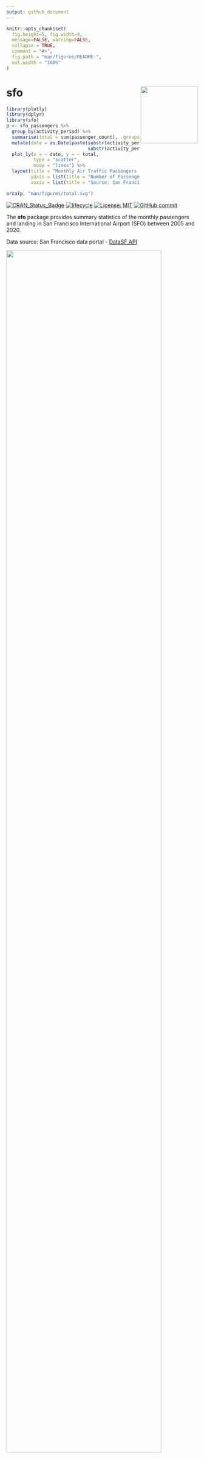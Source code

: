 ```yaml
---
output: github_document
---
```


<!-- README.md is generated from README.Rmd. Please edit that file -->

```r
knitr::opts_chunk$set(
  fig.height=5, fig.width=8, 
  message=FALSE, warning=FALSE,
  collapse = TRUE,
  comment = "#>",
  fig.path = "man/figures/README-",
  out.width = "100%"
)
```

# sfo <a href='https://ramikrispin.github.io/sfo/'><img src='man/figures/sfo.png' align="right" width="150" height="150" /></a>


```r
library(plotly)
library(dplyr)
library(sfo)
p <- sfo_passengers %>%
  group_by(activity_period) %>%
  summarise(total = sum(passenger_count), .groups = "drop") %>%
  mutate(date = as.Date(paste(substr(activity_period, 1, 4), 
                              substr(activity_period, 5, 6), "01", sep = "/"))) %>%
  plot_ly(x = ~ date, y = ~ total,
          type = "scatter", 
          mode = "lines") %>%
  layout(title = "Monthly Air Traffic Passengers in SFO",
         yaxis = list(title = "Number of Passengers"),
         xaxis = list(title = "Source: San Francisco data portal (DataSF)"))

orca(p, "man/figures/total.svg")  
```

<!-- badges: start -->

[![CRAN_Status_Badge](https://www.r-pkg.org/badges/version/sfo)](https://cran.r-project.org/package=sfo) [![lifecycle](https://img.shields.io/badge/lifecycle-stable-green.svg)](https://lifecycle.r-lib.org/articles/stages.html#stable) [![License: MIT](https://img.shields.io/badge/License-MIT-blue.svg)](https://opensource.org/licenses/MIT) [![GitHub commit](https://img.shields.io/github/last-commit/RamiKrispin/sfo)](https://github.com/RamiKrispin/sfo/commit/main)

<!-- badges: end -->

The **sfo** package provides summary statistics of the monthly passengers and landing in San Francisco International Airport (SFO) between 2005 and 2020.

Data source: San Francisco data portal - [DataSF API](https://datasf.org/opendata/)

<img src="man/figures/total.svg" width="90%"/>

## Installation

Install the stable version from CRAN:

``` r
install.packages("sfo")
```

or install the development version from Github:

``` r
# install.packages("devtools")
devtools::install_github("RamiKrispin/sfo", ref = "main")
```

### Datasets

The **sfo** package provides the following two datasets:

* `sfo_passengers` - air traffic passengers statistics
* `sfo_stats` - air traffic landing statistics

More information about the datasets available on the following [vignette](https://ramikrispin.github.io/sfo/articles/v1_intro.html).

### Examples

The `sfo_passengers` dataset provides a monthly summary of the number of passengers in SFO airport by different categories (such as terminal, geo, type, etc.):

```r
library(sfo)

data("sfo_passengers")

head(sfo_passengers)
```

The `sfo_stats` dataset provides a monthly statistics on the air traffic landing at SFO airport:

```r
data("sfo_stats")

head(sfo_stats)
```

#### Total number of passngers

The total number of passengers in most recent month by `activity_type_code` and `geo_region`:

```r
library(dplyr)

sfo_passengers %>%
  filter(activity_period == max(activity_period)) %>%
  group_by(activity_type_code, geo_region) %>%
  summarise(total = sum(passenger_count), .groups = "drop")
```


The `sankey_ly` function enables us to plot the distribution of a numeric variable by multiple categorical variables. The following example shows the distribution of the total United Airlines passengers during 2019 by terminal, travel type (domestic and international), geo, and travel direction (deplaned, enplaned, and transit):

``` r
sfo_passengers %>% 
  filter(operating_airline == "United Airlines",
         activity_period >= 201901 & activity_period < 202001) %>%
  mutate(terminal = ifelse(terminal == "International", "international", terminal)) %>%
  group_by(operating_airline,activity_type_code, geo_summary, geo_region,  terminal) %>%
  summarise(total = sum(passenger_count), .groups = "drop") %>%
  sankey_ly(cat_cols = c("operating_airline", "terminal","geo_summary", "geo_region", "activity_type_code"), 
            num_col = "total",
            title = "Dist. of United Airlines Passengers at SFO During 2019")
```

```r
p <- sfo_passengers %>% 
  filter(operating_airline == "United Airlines",
         activity_period >= 201901 & activity_period < 202001) %>%
  mutate(terminal = ifelse(terminal == "International", "international", terminal)) %>%
  group_by(operating_airline,activity_type_code, geo_summary, geo_region,  terminal) %>%
  summarise(total = sum(passenger_count), .groups = "drop") %>%
  sankey_ly(cat_cols = c("operating_airline", "terminal","geo_summary", "geo_region", "activity_type_code"), 
            num_col = "total",
            title = "Dist. of United Airlines Passengers at SFO During 2019")

orca(p, "man/figures/sankey.svg") 
```

<img src="man/figures/sankey.svg" width="100%"/>


#### Total number of landing

The total number of landing in most recent month by `activity_type_code` and `aircraft_manufacturer`:

``` r
sfo_stats %>% 
  filter(activity_period == max(activity_period),
         aircraft_manufacturer != "") %>%
  group_by(aircraft_manufacturer) %>%
  summarise(total_landing = sum(landing_count),
            `.groups` = "drop") %>%
  arrange(-total_landing) %>%
  plot_ly(labels = ~ aircraft_manufacturer,
          values = ~ total_landing) %>%
  add_pie(hole = 0.6) %>%
  layout(title = "Landing Distribution by Aircraft Manufacturer during Sep 2020")
```


```r
p <- sfo_stats %>% 
  filter(activity_period == max(activity_period),
         aircraft_manufacturer != "") %>%
  group_by(aircraft_manufacturer) %>%
  summarise(total_landing = sum(landing_count),
            `.groups` = "drop") %>%
  arrange(-total_landing) %>%
  plot_ly(labels = ~ aircraft_manufacturer,
          values = ~ total_landing) %>%
  add_pie(hole = 0.6) %>%
  layout(title = "Landing Distribution by Aircraft Manufacturer During Sep 2020")

orca(p, "man/figures/manufacturer.svg") 
```

<img src="man/figures/manufacturer.svg" width="100%"/>

The following Sankey plot demonstrate the distribution of number of landing in SFO by region and aircraft type, manufacturer, and body type during Sep 2020:

``` r
sfo_stats %>%
  filter(activity_period == max(activity_period)) %>%
  group_by(geo_summary, geo_region, landing_aircraft_type, aircraft_manufacturer, aircraft_body_type) %>%
  summarise(total_landing = sum(landing_count),
  groups = "drop") %>%
  sankey_ly(cat_cols = c("geo_summary", "geo_region", 
                         "landing_aircraft_type", 
                         "aircraft_manufacturer",
                         "aircraft_body_type"),
            num_col = "total_landing",
            title = "Landing Summary by Geo Region and Aircraft Type During Sep 2020")

```


```r
p <- sfo_stats %>%
  filter(activity_period == max(activity_period)) %>%
  group_by(geo_region, landing_aircraft_type, aircraft_manufacturer, aircraft_body_type) %>%
  summarise(total_landing = sum(landing_count),
            groups = "drop") %>%
  sankey_ly(cat_cols = c("geo_region", 
                         "landing_aircraft_type", 
                         "aircraft_manufacturer",
                         "aircraft_body_type"),
            num_col = "total_landing",
            title = "Landing Summary by Geo Region and Aircraft Type During Sep 2020")

orca(p, "man/figures/landing_sankey.svg") 
```


<img src="man/figures/landing_sankey.svg" width="100%"/>

